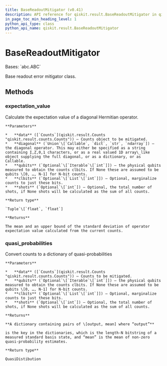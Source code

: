 ```yaml
---
title: BaseReadoutMitigator (v0.41)
description: API reference for qiskit.result.BaseReadoutMitigator in qiskit v0.41
in_page_toc_min_heading_level: 1
python_api_type: class
python_api_name: qiskit.result.BaseReadoutMitigator
---
```


# BaseReadoutMitigator

<Class id="qiskit.result.BaseReadoutMitigator" isDedicatedPage={true} github="https://github.com/qiskit/qiskit/tree/stable/0.23/qiskit/result/mitigation/base_readout_mitigator.py" signature="BaseReadoutMitigator" modifiers="class">
  Bases: `abc.ABC`

  Base readout error mitigator class.

  ## Methods

  <span id="qiskit-result-basereadoutmitigator-expectation-value" />

  ### expectation\_value

  <Function id="qiskit.result.BaseReadoutMitigator.expectation_value" signature="BaseReadoutMitigator.expectation_value(data, diagonal, qubits=None, clbits=None, shots=None)" modifiers="abstract">
    Calculate the expectation value of a diagonal Hermitian operator.

    **Parameters**

    *   **data** ([`Counts`](qiskit.result.Counts "qiskit.result.counts.Counts")) – Counts object to be mitigated.
    *   **diagonal** (`Union`\[`Callable`, `dict`, `str`, `ndarray`]) – the diagonal operator. This may either be specified as a string containing I,Z,0,1 characters, or as a real valued 1D array\_like object supplying the full diagonal, or as a dictionary, or as Callable.
    *   **qubits** (`Optional`\[`Iterable`\[`int`]]) – the physical qubits measured to obtain the counts clbits. If None these are assumed to be qubits \[0, …, N-1] for N-bit counts.
    *   **clbits** (`Optional`\[`List`\[`int`]]) – Optional, marginalize counts to just these bits.
    *   **shots** (`Optional`\[`int`]) – Optional, the total number of shots, if None shots will be calculated as the sum of all counts.

    **Return type**

    `Tuple`\[`float`, `float`]

    **Returns**

    The mean and an upper bound of the standard deviation of operator expectation value calculated from the current counts.
  </Function>

  <span id="qiskit-result-basereadoutmitigator-quasi-probabilities" />

  ### quasi\_probabilities

  <Function id="qiskit.result.BaseReadoutMitigator.quasi_probabilities" signature="BaseReadoutMitigator.quasi_probabilities(data, qubits=None, clbits=None, shots=None)" modifiers="abstract">
    Convert counts to a dictionary of quasi-probabilities

    **Parameters**

    *   **data** ([`Counts`](qiskit.result.Counts "qiskit.result.counts.Counts")) – Counts to be mitigated.
    *   **qubits** (`Optional`\[`Iterable`\[`int`]]) – the physical qubits measured to obtain the counts clbits. If None these are assumed to be qubits \[0, …, N-1] for N-bit counts.
    *   **clbits** (`Optional`\[`List`\[`int`]]) – Optional, marginalize counts to just these bits.
    *   **shots** (`Optional`\[`int`]) – Optional, the total number of shots, if None shots will be calculated as the sum of all counts.

    **Returns**

    **A dictionary containing pairs of \[output, mean] where “output”**

    is the key in the dictionaries, which is the length-N bitstring of a measured standard basis state, and “mean” is the mean of non-zero quasi-probability estimates.

    **Return type**

    QuasiDistibution
  </Function>
</Class>

